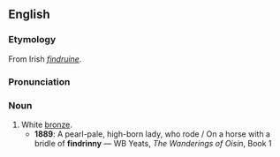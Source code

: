 ==English==
===Etymology===
From Irish ''[[findruine]]''.

===Pronunciation===
{{IPA|/ˈfɪndɹɪni/}}

===Noun===
{{en-noun|-}}

# White [[bronze]].
#*'''1889''': A pearl-pale, high-born lady, who rode / On a horse with a bridle of '''findrinny''' — WB Yeats, ''The Wanderings of Oisin'', Book 1